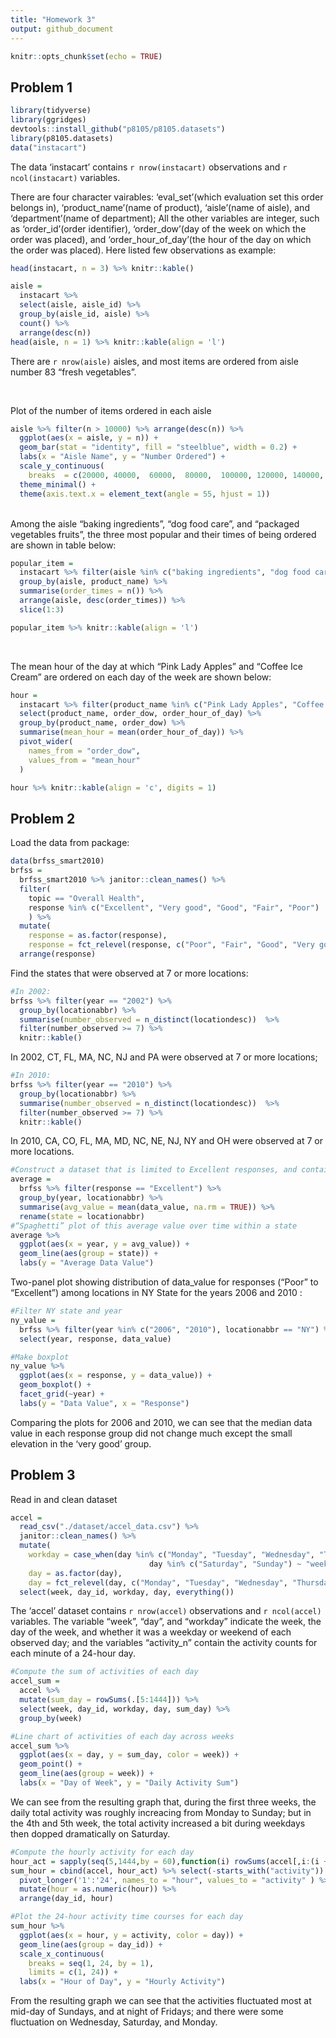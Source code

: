 ```yaml
---
title: "Homework 3"
output: github_document
---
```


```r
knitr::opts_chunk$set(echo = TRUE)
```

## Problem 1

```r
library(tidyverse)
library(ggridges)
devtools::install_github("p8105/p8105.datasets")
library(p8105.datasets)
data("instacart")
```

The data 'instacart' contains `r nrow(instacart)` observations and `r ncol(instacart)` variables. 

There are four character vairables: 'eval_set'(which evaluation set this order belongs in), 'product_name'(name of product), 'aisle'(name of aisle), and 'department'(name of department);
All the other variables are integer, such as 'order_id'(order identifier), 'order_dow'(day of the week on which the order was placed), and 'order_hour_of_day'(the hour of the day on which the order was placed). 
Here listed few observations as example:
```r
head(instacart, n = 3) %>% knitr::kable()
```

```r
aisle = 
  instacart %>% 
  select(aisle, aisle_id) %>% 
  group_by(aisle_id, aisle) %>% 
  count() %>% 
  arrange(desc(n))
head(aisle, n = 1) %>% knitr::kable(align = 'l')
```

There are `r nrow(aisle)` aisles, and most items are ordered from aisle number 83 "fresh vegetables".

<br>

Plot of the number of items ordered in each aisle
```r
aisle %>% filter(n > 10000) %>% arrange(desc(n)) %>% 
  ggplot(aes(x = aisle, y = n)) +
  geom_bar(stat = "identity", fill = "steelblue", width = 0.2) +
  labs(x = "Aisle Name", y = "Number Ordered") +
  scale_y_continuous(
    breaks  = c(20000, 40000,  60000,  80000,  100000, 120000, 140000, 160000)) +
  theme_minimal() +
  theme(axis.text.x = element_text(angle = 55, hjust = 1))
```
 

<br>
Among the aisle  “baking ingredients”, “dog food care”, and “packaged vegetables fruits”, the three most popular and their times of being ordered are shown in table below:

```r
popular_item =
  instacart %>% filter(aisle %in% c("baking ingredients", "dog food care", "packaged vegetables fruits")) %>% 
  group_by(aisle, product_name) %>% 
  summarise(order_times = n()) %>% 
  arrange(aisle, desc(order_times)) %>% 
  slice(1:3)

popular_item %>% knitr::kable(align = 'l')

```

<br>

The mean hour of the day at which "Pink Lady Apples" and "Coffee Ice Cream" are ordered on each day of the week are shown below:
```r
hour = 
  instacart %>% filter(product_name %in% c("Pink Lady Apples", "Coffee Ice Cream")) %>% 
  select(product_name, order_dow, order_hour_of_day) %>% 
  group_by(product_name, order_dow) %>% 
  summarise(mean_hour = mean(order_hour_of_day)) %>% 
  pivot_wider(
    names_from = "order_dow",
    values_from = "mean_hour"
  )

hour %>% knitr::kable(align = 'c', digits = 1)

```

## Problem 2

Load the data from package:
```r
data(brfss_smart2010)
brfss =
  brfss_smart2010 %>% janitor::clean_names() %>% 
  filter(
    topic == "Overall Health",
    response %in% c("Excellent", "Very good", "Good", "Fair", "Poor")
    ) %>% 
  mutate(
    response = as.factor(response), 
    response = fct_relevel(response, c("Poor", "Fair", "Good", "Very good", "Excellent"))) %>% 
  arrange(response)

```

Find the states that were observed at 7 or more locations:
```r
#In 2002:
brfss %>% filter(year == "2002") %>% 
  group_by(locationabbr) %>% 
  summarise(number_observed = n_distinct(locationdesc))  %>% 
  filter(number_observed >= 7) %>% 
  knitr::kable()
```

In 2002, CT, FL, MA, NC, NJ and PA were observed at 7 or more locations;

```r
#In 2010:
brfss %>% filter(year == "2010") %>% 
  group_by(locationabbr) %>% 
  summarise(number_observed = n_distinct(locationdesc))  %>% 
  filter(number_observed >= 7) %>% 
  knitr::kable()
```

In 2010, CA, CO, FL, MA, MD, NC, NE, NJ, NY and OH were observed at 7 or more locations.



```r
#Construct a dataset that is limited to Excellent responses, and contains, year, state, and a variable that averages the data_value across locations within a state
average = 
  brfss %>% filter(response == "Excellent") %>% 
  group_by(year, locationabbr) %>% 
  summarise(avg_value = mean(data_value, na.rm = TRUE)) %>% 
  rename(state = locationabbr) 
#“Spaghetti” plot of this average value over time within a state
average %>%   
  ggplot(aes(x = year, y = avg_value)) +
  geom_line(aes(group = state)) +
  labs(y = "Average Data Value")
```

Two-panel plot showing distribution of data_value for responses (“Poor” to “Excellent”) among locations in NY State for the years 2006 and 2010 :
```r
#Filter NY state and year
ny_value = 
  brfss %>% filter(year %in% c("2006", "2010"), locationabbr == "NY") %>% 
  select(year, response, data_value)

#Make boxplot
ny_value %>% 
  ggplot(aes(x = response, y = data_value)) +
  geom_boxplot() +
  facet_grid(~year) +
  labs(y = "Data Value", x = "Response") 
```
Comparing the plots for 2006 and 2010, we can see that the median data value in each response group did not change much except the small elevation in the 'very good' group.

## Problem 3

Read in and clean dataset
```r
accel =
  read_csv("./dataset/accel_data.csv") %>% 
  janitor::clean_names() %>% 
  mutate(
    workday = case_when(day %in% c("Monday", "Tuesday", "Wednesday", "Thursday", "Friday") ~ "weekday",
                               day %in% c("Saturday", "Sunday") ~ "weekend"),
    day = as.factor(day), 
    day = fct_relevel(day, c("Monday", "Tuesday", "Wednesday", "Thursday", "Friday", "Saturday", "Sunday"))) %>% 
  select(week, day_id, workday, day, everything()) 
```

The 'accel' dataset contains `r nrow(accel)` observations and `r ncol(accel)` variables. 
The variable "week", "day", and "workday" indicate the week, the day of the week, and whether it was a weekday or weekend of each observed day; and the variables "activity_n" contain the activity counts for each minute of a 24-hour day.

```r
#Compute the sum of activities of each day
accel_sum =
  accel %>% 
  mutate(sum_day = rowSums(.[5:1444])) %>% 
  select(week, day_id, workday, day, sum_day) %>% 
  group_by(week) 

#Line chart of activities of each day across weeks
accel_sum %>%
  ggplot(aes(x = day, y = sum_day, color = week)) +
  geom_point() +
  geom_line(aes(group = week)) +
  labs(x = "Day of Week", y = "Daily Activity Sum")
```
We can see from the resulting graph that, during the first three weeks, the daily total activity was roughly increacing from Monday to Sunday; but in the 4th and 5th week, the total activity increased a bit during weekdays then dopped dramatically on Saturday.

```r
#Compute the hourly activity for each day
hour_act = sapply(seq(5,1444,by = 60),function(i) rowSums(accel[,i:(i + 59)]))
sum_hour = cbind(accel, hour_act) %>% select(-starts_with("activity")) %>% 
  pivot_longer('1':'24', names_to = "hour", values_to = "activity" ) %>% 
  mutate(hour = as.numeric(hour)) %>% 
  arrange(day_id, hour)

#Plot the 24-hour activity time courses for each day
sum_hour %>% 
  ggplot(aes(x = hour, y = activity, color = day)) +
  geom_line(aes(group = day_id)) +
  scale_x_continuous(
    breaks = seq(1, 24, by = 1), 
    limits = c(1, 24)) +
  labs(x = "Hour of Day", y = "Hourly Activity")
```

From the resulting graph we can see that the activities fluctuated most at mid-day of Sundays, and at night of Fridays; and there were some fluctuation on Wednesday, Saturday, and Monday.